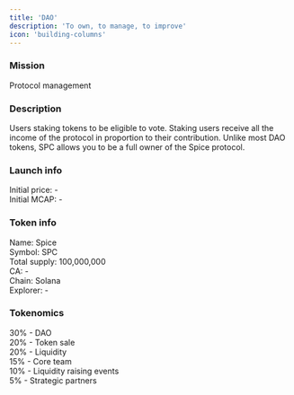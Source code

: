 ```yaml
---
title: 'DAO'
description: 'To own, to manage, to improve'
icon: 'building-columns'
---
```


### Mission

Protocol management

### Description

Users staking tokens to be eligible to vote. Staking users receive all the income of the protocol in proportion to their contribution. Unlike most DAO tokens, SPC allows you to be a full owner of the Spice protocol.

### Launch info

Initial price: -  
Initial MCAP: -

### Token info

Name: Spice  
Symbol: SPC  
Total supply: 100,000,000  
CA: -  
Chain: Solana  
Explorer: -

### Tokenomics

30% - DAO  
20% - Token sale  
20% - Liquidity  
15% - Core team   
10% - Liquidity raising events  
5% - Strategic partners